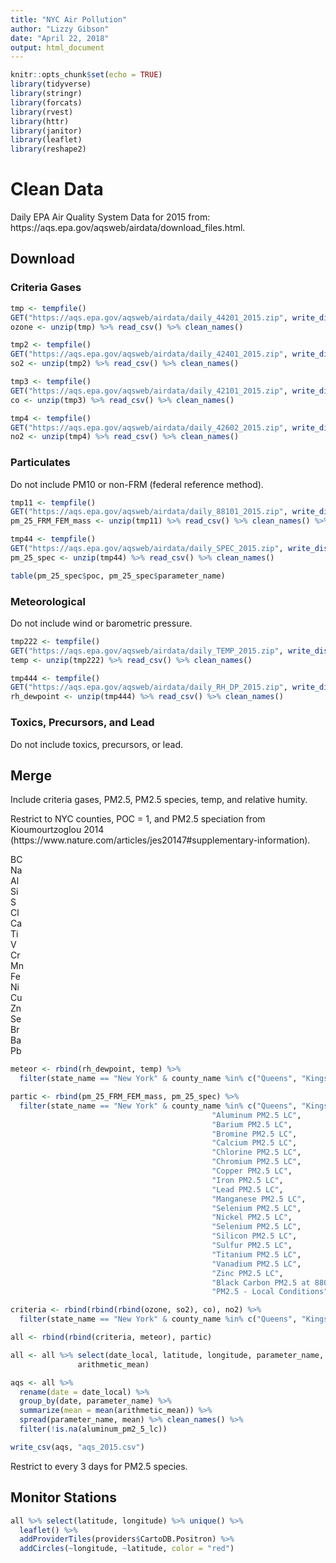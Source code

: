 ```yaml
---
title: "NYC Air Pollution"
author: "Lizzy Gibson"
date: "April 22, 2018"
output: html_document
---
```


```r
knitr::opts_chunk$set(echo = TRUE)
library(tidyverse)
library(stringr)
library(forcats)
library(rvest)
library(httr)
library(janitor)
library(leaflet)
library(reshape2)
```

# Clean Data

Daily EPA Air Quality System Data for 2015 from: https://aqs.epa.gov/aqsweb/airdata/download_files.html.

## Download 

### Criteria Gases

```r
tmp <- tempfile()   
GET("https://aqs.epa.gov/aqsweb/airdata/daily_44201_2015.zip", write_disk(tmp))
ozone <- unzip(tmp) %>% read_csv() %>% clean_names()

tmp2 <- tempfile()   
GET("https://aqs.epa.gov/aqsweb/airdata/daily_42401_2015.zip", write_disk(tmp2))
so2 <- unzip(tmp2) %>% read_csv() %>% clean_names()

tmp3 <- tempfile()   
GET("https://aqs.epa.gov/aqsweb/airdata/daily_42101_2015.zip", write_disk(tmp3))
co <- unzip(tmp3) %>% read_csv() %>% clean_names()

tmp4 <- tempfile()   
GET("https://aqs.epa.gov/aqsweb/airdata/daily_42602_2015.zip", write_disk(tmp4))
no2 <- unzip(tmp4) %>% read_csv() %>% clean_names()
```

### Particulates

Do not include PM10 or non-FRM (federal reference method).

```r
tmp11 <- tempfile()   
GET("https://aqs.epa.gov/aqsweb/airdata/daily_88101_2015.zip", write_disk(tmp11))
pm_25_FRM_FEM_mass <- unzip(tmp11) %>% read_csv() %>% clean_names() %>% filter(poc == 1)

tmp44 <- tempfile()   
GET("https://aqs.epa.gov/aqsweb/airdata/daily_SPEC_2015.zip", write_disk(tmp44))
pm_25_spec <- unzip(tmp44) %>% read_csv() %>% clean_names()

table(pm_25_spec$poc, pm_25_spec$parameter_name)
```

### Meteorological

Do not include wind or barometric pressure.

```r
tmp222 <- tempfile()   
GET("https://aqs.epa.gov/aqsweb/airdata/daily_TEMP_2015.zip", write_disk(tmp222))
temp <- unzip(tmp222) %>% read_csv() %>% clean_names()

tmp444 <- tempfile()   
GET("https://aqs.epa.gov/aqsweb/airdata/daily_RH_DP_2015.zip", write_disk(tmp444))
rh_dewpoint <- unzip(tmp444) %>% read_csv() %>% clean_names()
```

### Toxics, Precursors, and Lead

Do not include toxics, precursors, or lead.

## Merge

Include criteria gases, PM2.5, PM2.5 species, temp, and relative humity.

Restrict to NYC counties, POC = 1, and PM2.5 speciation from Kioumourtzoglou 2014 (https://www.nature.com/articles/jes20147#supplementary-information).

BC  
Na  
Al  
Si  
S  
Cl  
Ca  
Ti  
V  
Cr  
Mn  
Fe  
Ni  
Cu  
Zn  
Se  
Br  
Ba  
Pb  

```r
meteor <- rbind(rh_dewpoint, temp) %>% 
  filter(state_name == "New York" & county_name %in% c("Queens", "Kings", "New York", "Bronx", "Richmond") & poc == 1)

partic <- rbind(pm_25_FRM_FEM_mass, pm_25_spec) %>% 
  filter(state_name == "New York" & county_name %in% c("Queens", "Kings", "New York", "Bronx", "Richmond") & parameter_name %in% c("Sodium PM2.5 LC",
                                             "Aluminum PM2.5 LC",
                                             "Barium PM2.5 LC",
                                             "Bromine PM2.5 LC",
                                             "Calcium PM2.5 LC",
                                             "Chlorine PM2.5 LC",
                                             "Chromium PM2.5 LC",
                                             "Copper PM2.5 LC",
                                             "Iron PM2.5 LC",
                                             "Lead PM2.5 LC",
                                             "Manganese PM2.5 LC",
                                             "Selenium PM2.5 LC",
                                             "Nickel PM2.5 LC",
                                             "Selenium PM2.5 LC",
                                             "Silicon PM2.5 LC",
                                             "Sulfur PM2.5 LC",
                                             "Titanium PM2.5 LC",
                                             "Vanadium PM2.5 LC",
                                             "Zinc PM2.5 LC",
                                             "Black Carbon PM2.5 at 880 nm",
                                             "PM2.5 - Local Conditions"))

criteria <- rbind(rbind(rbind(ozone, so2), co), no2) %>% 
  filter(state_name == "New York" & county_name %in% c("Queens", "Kings", "New York", "Bronx", "Richmond") & poc == 1)

all <- rbind(rbind(criteria, meteor), partic)

all <- all %>% select(date_local, latitude, longitude, parameter_name, 
               arithmetic_mean)

aqs <- all %>%
  rename(date = date_local) %>% 
  group_by(date, parameter_name) %>% 
  summarize(mean = mean(arithmetic_mean)) %>% 
  spread(parameter_name, mean) %>% clean_names() %>% 
  filter(!is.na(aluminum_pm2_5_lc))

write_csv(aqs, "aqs_2015.csv")
```

Restrict to every 3 days for PM2.5 species.

## Monitor Stations

```r
all %>% select(latitude, longitude) %>% unique() %>% 
  leaflet() %>% 
  addProviderTiles(providers$CartoDB.Positron) %>% 
  addCircles(~longitude, ~latitude, color = "red")
```
